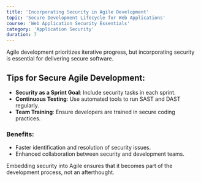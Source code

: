 ```yaml
---
title: 'Incorporating Security in Agile Development'
topic: 'Secure Development Lifecycle for Web Applications'
course: 'Web Application Security Essentials'
category: 'Application Security'
duration: 7
---
```


<CourseVideo
  title="Incorporating Security in Agile Development"
  src="https://www.youtube.com/embed/jM8BeY2pXPI"
/>

Agile development prioritizes iterative progress, but incorporating security is essential for delivering secure software.

## Tips for Secure Agile Development:

- **Security as a Sprint Goal**: Include security tasks in each sprint.
- **Continuous Testing**: Use automated tools to run SAST and DAST regularly.
- **Team Training**: Ensure developers are trained in secure coding practices.

### Benefits:

- Faster identification and resolution of security issues.
- Enhanced collaboration between security and development teams.

Embedding security into Agile ensures that it becomes part of the development process, not an afterthought.
